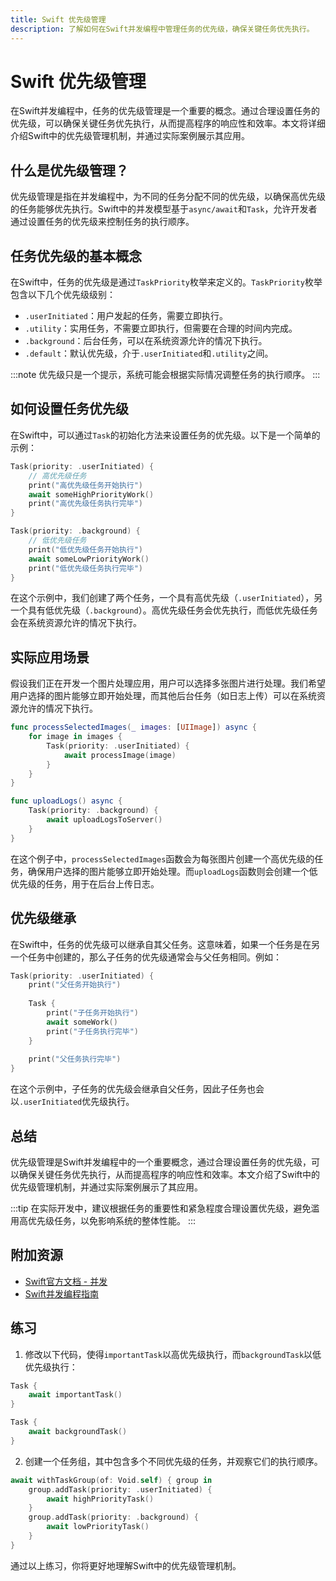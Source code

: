 ```yaml
---
title: Swift 优先级管理
description: 了解如何在Swift并发编程中管理任务的优先级，确保关键任务优先执行。
---
```


# Swift 优先级管理

在Swift并发编程中，任务的优先级管理是一个重要的概念。通过合理设置任务的优先级，可以确保关键任务优先执行，从而提高程序的响应性和效率。本文将详细介绍Swift中的优先级管理机制，并通过实际案例展示其应用。

## 什么是优先级管理？

优先级管理是指在并发编程中，为不同的任务分配不同的优先级，以确保高优先级的任务能够优先执行。Swift中的并发模型基于`async/await`和`Task`，允许开发者通过设置任务的优先级来控制任务的执行顺序。

## 任务优先级的基本概念

在Swift中，任务的优先级是通过`TaskPriority`枚举来定义的。`TaskPriority`枚举包含以下几个优先级级别：

- `.userInitiated`：用户发起的任务，需要立即执行。
- `.utility`：实用任务，不需要立即执行，但需要在合理的时间内完成。
- `.background`：后台任务，可以在系统资源允许的情况下执行。
- `.default`：默认优先级，介于`.userInitiated`和`.utility`之间。

:::note
优先级只是一个提示，系统可能会根据实际情况调整任务的执行顺序。
:::

## 如何设置任务优先级

在Swift中，可以通过`Task`的初始化方法来设置任务的优先级。以下是一个简单的示例：

```swift
Task(priority: .userInitiated) {
    // 高优先级任务
    print("高优先级任务开始执行")
    await someHighPriorityWork()
    print("高优先级任务执行完毕")
}

Task(priority: .background) {
    // 低优先级任务
    print("低优先级任务开始执行")
    await someLowPriorityWork()
    print("低优先级任务执行完毕")
}
```

在这个示例中，我们创建了两个任务，一个具有高优先级（`.userInitiated`），另一个具有低优先级（`.background`）。高优先级任务会优先执行，而低优先级任务会在系统资源允许的情况下执行。

## 实际应用场景

假设我们正在开发一个图片处理应用，用户可以选择多张图片进行处理。我们希望用户选择的图片能够立即开始处理，而其他后台任务（如日志上传）可以在系统资源允许的情况下执行。

```swift
func processSelectedImages(_ images: [UIImage]) async {
    for image in images {
        Task(priority: .userInitiated) {
            await processImage(image)
        }
    }
}

func uploadLogs() async {
    Task(priority: .background) {
        await uploadLogsToServer()
    }
}
```

在这个例子中，`processSelectedImages`函数会为每张图片创建一个高优先级的任务，确保用户选择的图片能够立即开始处理。而`uploadLogs`函数则会创建一个低优先级的任务，用于在后台上传日志。

## 优先级继承

在Swift中，任务的优先级可以继承自其父任务。这意味着，如果一个任务是在另一个任务中创建的，那么子任务的优先级通常会与父任务相同。例如：

```swift
Task(priority: .userInitiated) {
    print("父任务开始执行")
    
    Task {
        print("子任务开始执行")
        await someWork()
        print("子任务执行完毕")
    }
    
    print("父任务执行完毕")
}
```

在这个示例中，子任务的优先级会继承自父任务，因此子任务也会以`.userInitiated`优先级执行。

## 总结

优先级管理是Swift并发编程中的一个重要概念，通过合理设置任务的优先级，可以确保关键任务优先执行，从而提高程序的响应性和效率。本文介绍了Swift中的优先级管理机制，并通过实际案例展示了其应用。

:::tip
在实际开发中，建议根据任务的重要性和紧急程度合理设置优先级，避免滥用高优先级任务，以免影响系统的整体性能。
:::

## 附加资源

- [Swift官方文档 - 并发](https://docs.swift.org/swift-book/LanguageGuide/Concurrency.html)
- [Swift并发编程指南](https://developer.apple.com/documentation/swift/concurrency)

## 练习

1. 修改以下代码，使得`importantTask`以高优先级执行，而`backgroundTask`以低优先级执行：

```swift
Task {
    await importantTask()
}

Task {
    await backgroundTask()
}
```

2. 创建一个任务组，其中包含多个不同优先级的任务，并观察它们的执行顺序。

```swift
await withTaskGroup(of: Void.self) { group in
    group.addTask(priority: .userInitiated) {
        await highPriorityTask()
    }
    group.addTask(priority: .background) {
        await lowPriorityTask()
    }
}
```

通过以上练习，你将更好地理解Swift中的优先级管理机制。